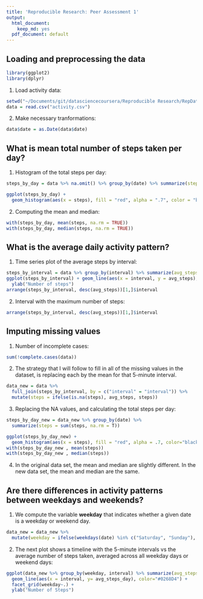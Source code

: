 ```yaml
---
title: 'Reproducible Research: Peer Assessment 1'
output:
  html_document:
    keep_md: yes
  pdf_document: default
---
```


## Loading and preprocessing the data
```r
library(ggplot2)
library(dplyr)
```
1. Load activity data:
```r
setwd("~/Documents/git/datasciencecoursera/Reproducible Research/RepData_PeerAssessment1")
data = read.csv("activity.csv")
```
2. Make necessary tranformations:
```r
data$date = as.Date(data$date)
```
## What is mean total number of steps taken per day?
1. Histogram of the total steps per day:
```r
steps_by_day = data %>% na.omit() %>% group_by(date) %>% summarize(steps = sum(steps, na.rm = T)) 

ggplot(steps_by_day) + 
  geom_histogram(aes(x = steps), fill = "red", alpha = ".7", color = "black", binwidth = 3000)
```

2. Computing the mean and median:
```r
with(steps_by_day, mean(steps, na.rm = TRUE))
with(steps_by_day, median(steps, na.rm = TRUE))
````

## What is the average daily activity pattern?
1. Time series plot of the average steps by interval:
```r
steps_by_interval = data %>% group_by(interval) %>% summarize(avg_steps = mean(steps, na.rm = T)) 
ggplot(steps_by_interval) + geom_line(aes(x = interval, y = avg_steps), color = "#0268D4") +
  ylab("Number of steps")
arrange(steps_by_interval, desc(avg_steps))[1,]$interval
```
2. Interval with the maximum number of steps: 
```r
arrange(steps_by_interval, desc(avg_steps))[1,]$interval
```
## Imputing missing values
1. Number of incomplete cases:
```r
sum(!complete.cases(data))  
````

2. The strategy that I will follow to fill in all of the missing values in the dataset, is replacing each by the mean for that 5-minute interval. 
```r
data_new = data %>% 
  full_join(steps_by_interval, by = c("interval" = "interval")) %>% 
  mutate(steps = ifelse(is.na(steps), avg_steps, steps))
```
3. Replacing the NA values, and calculating the total steps per day:
```r
steps_by_day_new = data_new %>% group_by(date) %>% 
  summarize(steps = sum(steps, na.rm = T)) 

ggplot(steps_by_day_new) + 
  geom_histogram(aes(x = steps), fill = "red", alpha = .7, color="black", binwidth = 3000)
with(steps_by_day_new , mean(steps))
with(steps_by_day_new , median(steps))
```

4. In the original data set, the mean and median are slightly different. In the new data set, the mean and median are the same.

## Are there differences in activity patterns between weekdays and weekends?
1. We compute the variable **weekday** that indicates whether a given date is a weekday or weekend day.
```r
data_new = data_new %>% 
  mutate(weekday = ifelse(weekdays(date) %in% c("Saturday", "Sunday"), "weekend", "weekdays" ))
```
2. The next plot shows a timeline with the 5-minute intervals vs the average number of steps taken, averaged across all weekday days or weekend days:
```r
ggplot(data_new %>% group_by(weekday, interval) %>% summarize(avg_steps_day = mean(steps))) + 
  geom_line(aes(x = interval, y= avg_steps_day), color="#0268D4") + 
  facet_grid(weekday~.) + 
  ylab("Number of Steps")
````

